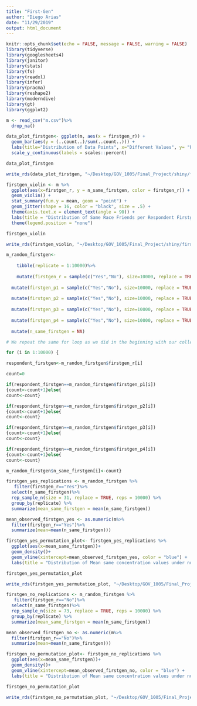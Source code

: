 ```yaml
---
title: "First-Gen"
author: "Diego Arias"
date: "11/29/2019"
output: html_document
---
```


```r
knitr::opts_chunk$set(echo = FALSE, message = FALSE, warning = FALSE)
library(tidyverse)
library(googlesheets4)
library(janitor)
library(stats)
library(fs)
library(readxl)
library(infer)
library(pracma)
library(reshape2)
library(moderndive)
library(gt)
library(ggplot2)
```

```r
m <- read_csv("m.csv")%>%
  drop_na()

```


```r

data_plot_firstgen<- ggplot(m, aes(x = firstgen_r)) +
  geom_bar(aes(y = (..count..)/sum(..count..))) +
  labs(title="Distribution of Data Points", x="Different Values", y= "Percentage")  +
  scale_y_continuous(labels = scales::percent)

data_plot_firstgen

write_rds(data_plot_firstgen, "~/Desktop/GOV_1005/Final_Project/shiny/firstgen/barplot_firstgen.rds")
```


```r
firstgen_violin <- m %>%
  ggplot(aes(x=firstgen_r, y = n_same_firstgen, color = firstgen_r)) +
  geom_violin() +
  stat_summary(fun.y = mean, geom = "point") +
  geom_jitter(shape = 16, color = "black", size = .5) + 
  theme(axis.text.x = element_text(angle = 90)) +
  labs(title = "Distribution of Same Race Friends per Respondent Firstgen", y = "Number of Same Firstgen Friends") +
  theme(legend.position = "none")

firstgen_violin

write_rds(firstgen_violin, "~/Desktop/GOV_1005/Final_Project/shiny/firstgen/violin_firstgen.rds")
```


```r
m_random_firstgen<-
    
    tibble(replicate = 1:10000)%>%
  
    mutate(firstgen_r = sample(c("Yes","No"), size=10000, replace = TRUE, prob=c(0.12,0.88)))%>%
  
  mutate(firstgen_p1 = sample(c("Yes","No"), size=10000, replace = TRUE, prob=c(0.12,0.88)))%>%
  
  mutate(firstgen_p2 = sample(c("Yes","No"), size=10000, replace = TRUE, prob=c(0.12,0.88)))%>%
  
  mutate(firstgen_p3 = sample(c("Yes","No"), size=10000, replace = TRUE, prob=c(0.12,0.88)))%>%
  
  mutate(firstgen_p4 = sample(c("Yes","No"), size=10000, replace = TRUE, prob=c(0.12,0.88)))%>%
  
  mutate(n_same_firstgen = NA)

# We repeat the same for loop as we did in the beginning with our collected data, but with the sample we generated with the for loop above:

for (i in 1:10000) {

respondent_firstgen<-m_random_firstgen$firstgen_r[i]

count=0

if(respondent_firstgen==m_random_firstgen$firstgen_p1[i])
{count<-count+1}else{
count<-count}

if(respondent_firstgen==m_random_firstgen$firstgen_p2[i])
{count<-count+1}else{
count<-count}

if(respondent_firstgen==m_random_firstgen$firstgen_p3[i])
{count<-count+1}else{
count<-count}

if(respondent_firstgen==m_random_firstgen$firstgen_p4[i])
{count<-count+1}else{
count<-count}

m_random_firstgen$n_same_firstgen[i]<-count}
```


```r

firstgen_yes_replications <- m_random_firstgen %>%
   filter(firstgen_r=="Yes")%>%
  select(n_same_firstgen)%>%
  rep_sample_n(size = 31, replace = TRUE, reps = 10000) %>% 
  group_by(replicate) %>% 
  summarize(mean_same_firstgen = mean(n_same_firstgen))

mean_observed_firstgen_yes <- as.numeric(m%>%
  filter(firstgen_r=="Yes")%>%
  summarize(mean=mean(n_same_firstgen)))

firstgen_yes_permutation_plot<- firstgen_yes_replications %>%
  ggplot(aes(x=mean_same_firstgen))+
  geom_density()+
  geom_vline(xintercept=mean_observed_firstgen_yes, color = "blue") + 
  labs(title = "Distribution of Mean same concentration values under null hypothesis", subtitle = "Our observed value, shown in blue, is bigger than we would expect under random friend assignment", x = "Mean Number of Same Concentration Friends per Replication")

firstgen_yes_permutation_plot

write_rds(firstgen_yes_permutation_plot, "~/Desktop/GOV_1005/Final_Project/shiny/firstgen/firstgen_yes_permutation.rds")
```


```r
firstgen_no_replications <- m_random_firstgen %>%
   filter(firstgen_r=="No")%>%
  select(n_same_firstgen)%>%
  rep_sample_n(size = 73, replace = TRUE, reps = 10000) %>% 
  group_by(replicate) %>% 
  summarize(mean_same_firstgen = mean(n_same_firstgen))

mean_observed_firstgen_no <- as.numeric(m%>%
  filter(firstgen_r=="No")%>%
  summarize(mean=mean(n_same_firstgen)))

firstgen_no_permutation_plot<- firstgen_no_replications %>%
  ggplot(aes(x=mean_same_firstgen))+
  geom_density()+
  geom_vline(xintercept=mean_observed_firstgen_no, color = "blue") + 
  labs(title = "Distribution of Mean same concentration values under null hypothesis", subtitle = "Our observed value, shown in blue, is not significantly different from what we would expect under random friend assignment", x = "Mean Number of Same Firstgen Friends per Replication")

firstgen_no_permutation_plot

write_rds(firstgen_no_permutation_plot, "~/Desktop/GOV_1005/Final_Project/shiny/firstgen/firstgen_no_permutation.rds")
```

